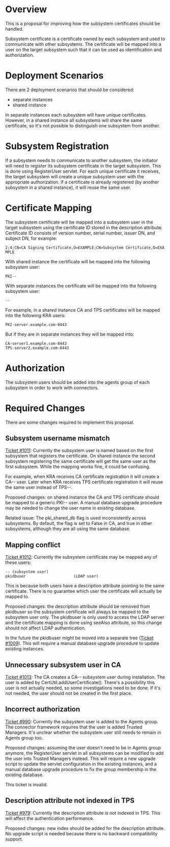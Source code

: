 = Overview =

This is a proposal for improving how the subsystem certificates should be handled.

Subsystem certificate is a certificate owned by each subsystem and used to communicate with other subsystems. The certificate will be mapped into a user on the target subsystem such that it can be used as identification and authorization.

= Deployment Scenarios =

There are 2 deployment scenarios that should be considered:
* separate instances
* shared instance

In separate instances each subsystem will have unique certificates. However, in a shared instance all subsystems will share the same certificate, so it's not possible to distinguish one subsystem from another.

= Subsystem Registration =

If a subsystem needs to communicate to another subsystem, the initiator will need to register its subsystem certificate in the target subsystem. This is done using RegisterUser servlet. For each unique certificate it receives, the target subsystem will create a unique subsystem user with the appropriate authorization. If a certificate is already registered (by another subsystem in a shared instance), it will reuse the same user.

= Certificate Mapping =

The subsystem certificate will be mapped into a subsystem user in the target subsystem using the certificate ID stored in the description attribute. Certificate ID consists of version number, serial number, issuer DN, and subject DN, for example:

 2;4;CN=CA Signing Certificate,O=EXAMPLE;CN=Subsystem Certificate,O=EXAMPLE

With shared instance the certificate will be mapped into the following subsystem user:

 PKI-<hostname>-<port>

With separate instances the certificate will be mapped into the following subsystem user:

 <subsystem>-<hostname>-<port>

For example, in a shared instance CA and TPS certificates will be mapped into the following KRA users:

 PKI-server.example.com-8443

But if they are in separate instances they will be mapped into:

 CA-server1.example.com-8443
 TPS-server2.example.com-8443

= Authorization =

The subsystem users should be added into the agents group of each subsystem in order to work with connectors.

= Required Changes =

There are some changes required to implement this proposal.

== Subsystem username mismatch ==

[https://fedorahosted.org/pki/ticket/1011 Ticket #1011]: Currently the subsystem user is named based on the first subsystem that registers the certificate. On shared instance the second subsystem registering the same certificate will get the same user as the first subsystem. While the mapping works fine, it could be confusing.

For example, when KRA receives CA certificate registration it will create a CA-<hostname>-<port> user.
Later when KRA receives TPS certificate registration it will reuse the same user instead of TPS-<hostname>-<port>.

Proposed changes: on shared instance the CA and TPS certificate should be mapped to a generic PKI-<hostname>-<port> user. A manual database upgrade procedure may be needed to change the user name in existing database.

Related issue: The pki_shared_db flag is used inconsistently across subsystems. By default, the flag is set to False in CA, and true in other subsystems, although they are all using the same database.

== Mapping conflict ==

[https://fedorahosted.org/pki/ticket/1012 Ticket #1012]: Currently the subsystem certificate may be mapped any of these users:
 <subsystem>-<hostname>-<port> (subsystem user)
 pkidbuser                     (LDAP user)
This is because both users have a description attribute pointing to the same certificate. There is no guarantee which user the certificate will actually be mapped to.

Proposed changes: the description attribute should be removed from pkidbuser so the subsystem certificate will always be mapped to the subsystem user only. The pkidbuser is only used to access the LDAP server and the certificate mapping is done using seeAlso attribute, so this change should not affect LDAP authentication.

In the future the pkidbuser might be moved into a separate tree ([https://fedorahosted.org/pki/ticket/1009 Ticket #1009]). This will require a manual database upgrade procedure to update existing instances.

== Unnecessary subsystem user in CA ==

[https://fedorahosted.org/pki/ticket/1013 Ticket #1013]: The CA creates a CA-<hostname>-<port> subsystem user during installation. The user is added by CertUtil.addUserCertificate(). There's a possibility this user is not actually needed, so some investigations need to be done. If it's not needed, the user should not be created in the first place.

== Incorrect authorization ==

[https://fedorahosted.org/pki/ticket/990 Ticket #990]: Currently the subsystem user is added to the Agents group. The connector framework requires that the user is added Trusted Managers. It's unclear whether the subsystem user still needs to remain in Agents group too.

Proposed changes: assuming the user doesn't need to be in Agents group anymore, the RegisterUser servlet in all subsystems can be modified to add the user into Trusted Managers instead. This will require a new upgrade script to update the servlet configuration in the existing instances, and a manual database upgrade procedure to fix the group membership in the existing database.

This ticket is invalid.

== Description attribute not indexed in TPS ==

[https://fedorahosted.org/pki/ticket/979 Ticket #979]: Currently the description attribute is not indexed in TPS. This will affect the authentication performance.

Proposed changes: new index should be added for the description attribute. No upgrade script is needed because there is no backward compatibility support.